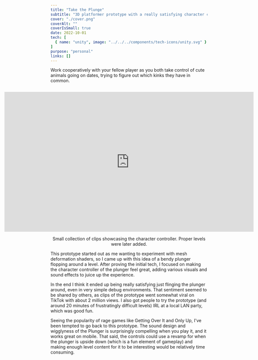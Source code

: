 ```yaml
---
title: "Take the Plunge"
subtitle: "3D platformer prototype with a really satisfying character controller."
cover: "./cover.png"
coverAlt: ""
coverIsSmall: true
date: 2022-10-01
tech: [
  { name: "unity", image: "../../../components/tech-icons/unity.svg" }
]
purpose: "personal"
links: []
---
```



<p className="de-emphasize">Work cooperatively with your fellow player as you both take control of cute animals going on dates, trying to figure out which kinks they have in common.</p>

<div style="display: flex; flex-direction: column; align-items: center; margin: 1em 0">
  <div style="display: flex; justify-content: center; margin: 1em 0">
    <iframe width="800" height="450" src="https://www.youtube.com/embed/P3IhAMnhMxQ?si=5t5Spuyxr31rMy_v&vq=hd1080" title="YouTube video player" frameborder="0" allow="autoplay; encrypted-media; picture-in-picture; web-share" referrerpolicy="strict-origin-when-cross-origin" allowfullscreen></iframe>
  </div>
	<span className="de-emphasize" style="text-align: center">Small collection of clips showcasing the character controller. Proper levels were later added.</span>
</div>

This prototype started out as me wanting to experiment with mesh deformation shaders, so I came up with this idea of a bendy plunger flopping around a level. After proving the initial tech, I focused on making the character controller of the plunger feel great, adding various visuals and sound effects to juice up the experience.

In the end I think it ended up being really satisfying just flinging the plunger around, even in very simple debug environments. That sentiment seemed to be shared by others, as clips of the prototype went somewhat viral on TikTok with about 2 million views. I also got people to try the prototype (and around 20 minutes of frustratingly difficult levels) IRL at a local LAN party, which was good fun.

Seeing the popularity of rage games like Getting Over It and Only Up, I've been tempted to go back to this prototype. The sound design and wigglyness of the Plunger is surprisingly compelling when you play it, and it works great on mobile. That said, the controls could use a revamp for when the plunger is upside down (which is a fun element of gameplay) and making enough level content for it to be interesting would be relatively time consuming.